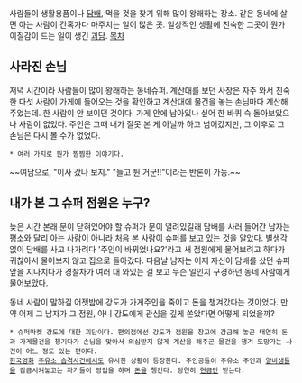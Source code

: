 사람들이 생활용품이나 [[담배]], 먹을 것을 찾기 위해 많이 왕래하는 장소. 같은 동네에 살면 아는 사람이 간혹가다 마주치는 일이 많은 곳. 일상적인 생활에 친숙한 그곳이 뭔가 이질감이 드는 일이 생긴 [[괴담]].
[[목차]]
== 사라진 손님 ==
저녁 시간이라 사람들이 많이 왕래하는 동네슈퍼. 계산대를 보던 사장은 자주 와서 친숙한 다섯 사람이 가게에 들어오는 것을 확인하고 계산대에 물건을 놓는 손님마다 계산해 주었는데. 한 사람이 안 보이던 것이다. 가게 안에 남아있나 싶어 한 바퀴 슥 돌아보았으나 사람이 없었다. 주인은 그때 내가 잘못 본 게 아닐까 하고 넘어갔지만, 그 이후로 그 손님은 다시 볼 수가 없었다. 

 * 여러 가지로 뭔가 찜찜한 이야기다.

~~여담으로, "이사 갔나 보지." "들고 튄 거군!!"이라는 반론이 가능.~~

== 내가 본 그 슈퍼 점원은 누구? ==

늦은 시간 본래 문이 닫혀있어야 할 슈퍼가 문이 열려있길래 담배를 사러 들어간 남자는 평소와 달리 아는 사람이 아니라 처음 본 사람이 슈퍼를 보고 있는 것을 알았다.
별생각 없이 담배를 사고 나가려다 '주인이 바뀌었나요?'라고 새 점원에게 물어보려고 하다가 귀찮아서 물어보지 않고 집으로 돌아갔다.
다음날 남자는 어제 자신이 담배를 샀던 슈퍼 앞을 지나치다가 경찰차가 여러 대 와있는 걸 보고 무슨 일인지 구경하던 동네 사람에게 물어보았다.

동네 사람이 말하길 어젯밤에 강도가 가게주인을 죽이고 돈을 챙겨갔다는 것이었다.
만약 어제 그 남자가 그 점원, 아니 강도에게 관심을 깊게 쏟았다면 어떻게 되었을까?


 * 슈퍼마켓 강도에 대한 괴담이다. 편의점에선 강도가 점원을 창고에 감금해 놓곤 태연히 돈과 가게물건을 챙기다가 손님을 맞아서 의심받지 않게 계산을 해주곤 물건을 챙겨 도망가는 사건이 어느 정도 있는 편이다.
 [[한국영화]] [[주유소 습격사건]]에서도 유사한 상황이 등장한다. 주인공들이 주유소 주인과 [[알바]]생들을 감금시켜놓고는 자기들이 영업을 하며 [[돈]]을 챙긴다. 당연히 [[현금]]만 받는다.
